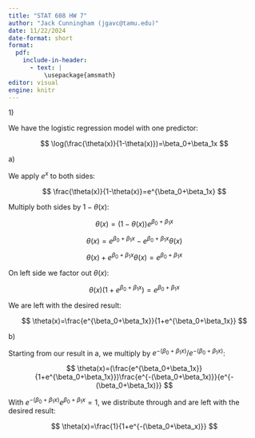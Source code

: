 ```yaml
---
title: "STAT 608 HW 7"
author: "Jack Cunningham (jgavc@tamu.edu)"
date: 11/22/2024
date-format: short
format:
  pdf:
    include-in-header:
      - text: |
          \usepackage{amsmath}
editor: visual
engine: knitr
---
```


1\)

We have the logistic regression model with one predictor:

$$
\log(\frac{\theta(x)}{1-\theta(x)})=\beta_0+\beta_1x
$$

a\)

We apply $e^x$ to both sides:

$$
\frac{\theta(x)}{1-\theta(x)}=e^{\beta_0+\beta_1x}
$$

Multiply both sides by $1-\theta(x)$:

$$
\theta(x)=(1-\theta(x))e^{\beta_0+\beta_1x}
$$

$$
\theta(x)=e^{\beta_0+\beta_1x}-e^{\beta_0+\beta_1x}\theta(x)
$$

$$
\theta(x)+e^{\beta_0+\beta_1x} \theta(x)=e^{\beta_0+\beta_1x}
$$

On left side we factor out $\theta(x)$:

$$
\theta(x)(1+e^{\beta_0+\beta_1x})=e^{\beta_0+\beta_1x}
$$

We are left with the desired result:

$$
\theta(x)=\frac{e^{\beta_0+\beta_1x}}{1+e^{\beta_0+\beta_1x}}
$$

b\)

Starting from our result in a, we multiply by $e^{-(\beta_0+\beta_1x)}/e^{-(\beta_0+\beta_1x)}$:

$$
\theta(x)=(\frac{e^{\beta_0+\beta_1x}}{1+e^{\beta_0+\beta_1x}})\frac{e^{-(\beta_0+\beta_1x)}}{e^{-(\beta_0+\beta_1x)}}
$$

With $e^{-(\beta_0+\beta_1x)}e^{\beta_0+\beta_1x}=1$, we distribute through and are left with the desired result:

$$
\theta(x)=\frac{1}{1+e^{-(\beta_0+\beta_x)}}
$$
